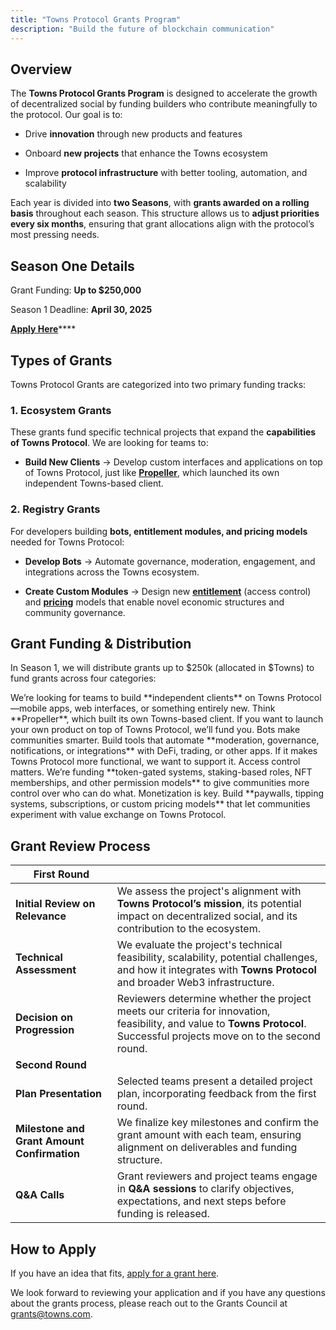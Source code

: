 ```yaml
---
title: "Towns Protocol Grants Program"
description: "Build the future of blockchain communication"
---
```


## **Overview**

The **Towns Protocol Grants Program** is designed to accelerate the growth of decentralized social by funding builders who contribute meaningfully to the protocol. Our goal is to:

* Drive **innovation** through new products and features

* Onboard **new projects** that enhance the Towns ecosystem

* Improve **protocol infrastructure** with better tooling, automation, and scalability

Each year is divided into **two Seasons**, with **grants awarded on a rolling basis** throughout each season. This structure allows us to **adjust priorities every six months**, ensuring that grant allocations align with the protocol’s most pressing needs.

## Season One Details

Grant Funding: **Up to $250,000** 

Season 1 Deadline: **April 30, 2025**

[**Apply Here**](https://form.typeform.com/to/bGX4kWyn)****&#x20;

## **Types of Grants**

Towns Protocol Grants are categorized into two primary funding tracks:

### **1. Ecosystem Grants**&#x20;

These grants fund specific technical projects that expand the **capabilities of Towns Protocol**. We are looking for teams to:

* **Build New Clients** → Develop custom interfaces and applications on top of Towns Protocol, just like [**Propeller**](https://propeller.chat/), which launched its own independent Towns-based client.

### **2. Registry Grants**

For developers building **bots, entitlement modules, and pricing models** needed for Towns Protocol:

* **Develop Bots** → Automate governance, moderation, engagement, and integrations across the Towns ecosystem.

* **Create Custom Modules** → Design new [**entitlement**](https://docs.towns.com/towns-smart-contracts/roles-entitlements) (access control) and [**pricing**](https://docs.towns.com/towns-smart-contracts/pricing-modules) models that enable novel economic structures and community governance.

## **Grant Funding & Distribution**

In Season 1, we will distribute grants up to $250k (allocated in $Towns) to fund grants across four categories:

<AccordionGroup>
  <Accordion title="Building New Clients" defaultOpen={false}>
    We’re looking for teams to build **independent clients** on Towns Protocol—mobile apps, web interfaces, or something entirely new. Think **Propeller**, which built its own Towns-based client. If you want to launch your own product on top of Towns Protocol, we’ll fund you.
  </Accordion>

  <Accordion title="Building Bots " defaultOpen={false}>
    Bots make communities smarter. Build tools that automate **moderation, governance, notifications, or integrations** with DeFi, trading, or other apps. If it makes Towns Protocol more functional, we want to support it.
  </Accordion>

  <Accordion title="Building Entitlement Modules" defaultOpen={false}>
    Access control matters. We’re funding **token-gated systems, staking-based roles, NFT memberships, and other permission models** to give communities more control over who can do what.
  </Accordion>

  <Accordion title="Building Pricing Modules" defaultOpen={false}>
    Monetization is key. Build **paywalls, tipping systems, subscriptions, or custom pricing models** that let communities experiment with value exchange on Towns Protocol.
  </Accordion>
</AccordionGroup>

## Grant Review Process

| First Round                                 |                                                                                                                                                                           |
| ------------------------------------------- | ------------------------------------------------------------------------------------------------------------------------------------------------------------------------- |
| **Initial Review on Relevance**             | We assess the project's alignment with **Towns Protocol’s mission**, its potential impact on decentralized social, and its contribution to the ecosystem.                 |
| **Technical Assessment**                    | We evaluate the project's technical feasibility, scalability, potential challenges, and how it integrates with **Towns Protocol** and broader Web3 infrastructure.        |
| **Decision on Progression**                 | Reviewers determine whether the project meets our criteria for innovation, feasibility, and value to **Towns Protocol**. Successful projects move on to the second round. |
| **Second Round**                            |                                                                                                                                                                           |
| **Plan Presentation**                       | Selected teams present a detailed project plan, incorporating feedback from the first round.                                                                              |
| **Milestone and Grant Amount Confirmation** | We finalize key milestones and confirm the grant amount with each team, ensuring alignment on deliverables and funding structure.                                         |
| **Q\&A Calls**                              | Grant reviewers and project teams engage in **Q\&A sessions** to clarify objectives, expectations, and next steps before funding is released.                             |

## How to Apply

If you have an idea that fits, [apply for a grant here](https://form.typeform.com/to/bGX4kWyn). &#x20;

We look forward to reviewing your application and if you have any questions about the grants process, please reach out to the Grants Council at [grants@towns.com](mailto:grants@towns.com).